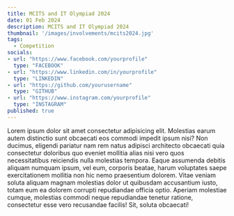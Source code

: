 ```yaml
---
title: MCITS and IT Olympiad 2024
date: 01 Feb 2024
description: MCITS and IT Olympiad 2024
thumbnail: '/images/involvements/mcits2024.jpg'
tags:
  - Competition
socials:
- url: "https://www.facebook.com/yourprofile"
  type: "FACEBOOK"
- url: "https://www.linkedin.com/in/yourprofile"
  type: "LINKEDIN"
- url: "https://github.com/yourusername"
  type: "GITHUB"
- url: "https://www.instagram.com/yourprofile"
  type: "INSTAGRAM"
published: true
---
```


Lorem ipsum dolor sit amet consectetur adipisicing elit. Molestias earum autem distinctio sunt obcaecati eos commodi impedit ipsum nisi? Non ducimus, eligendi pariatur nam rem natus adipisci architecto obcaecati quia consectetur doloribus quo eveniet mollitia alias nisi vero quos necessitatibus reiciendis nulla molestias tempora. Eaque assumenda debitis aliquam numquam ipsum, vel eum, corporis beatae, harum voluptates saepe exercitationem mollitia non hic nemo praesentium dolorem. Vitae veniam soluta aliquam magnam molestias dolor ut quibusdam accusantium iusto, totam eum ea dolorem corrupti repudiandae officia optio. Aperiam molestiae cumque, molestias commodi neque repudiandae tenetur ratione, consectetur esse vero recusandae facilis! Sit, soluta obcaecati!